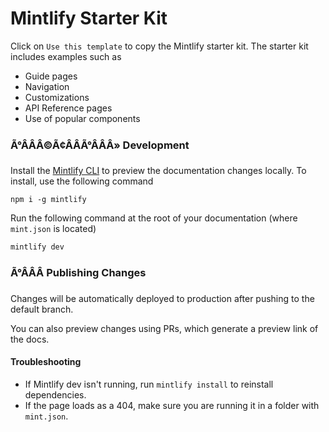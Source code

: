 # Mintlify Starter Kit

Click on `Use this template` to copy the Mintlify starter kit. The starter kit includes examples such as

- Guide pages
- Navigation
- Customizations
- API Reference pages
- Use of popular components

### Ã°ÂÂÂ©Ã¢ÂÂÃ°ÂÂÂ» Development

Install the [Mintlify CLI](https://www.npmjs.com/package/mintlify) to preview the documentation changes locally. To install, use the following command

```
npm i -g mintlify
```

Run the following command at the root of your documentation (where `mint.json` is located)

```
mintlify dev
```

### Ã°ÂÂÂ Publishing Changes

Changes will be automatically deployed to production after pushing to the default branch.

You can also preview changes using PRs, which generate a preview link of the docs.

#### Troubleshooting

- If Mintlify dev isn't running, run `mintlify install` to reinstall dependencies.
- If the page loads as a 404, make sure you are running it in a folder with `mint.json`.
